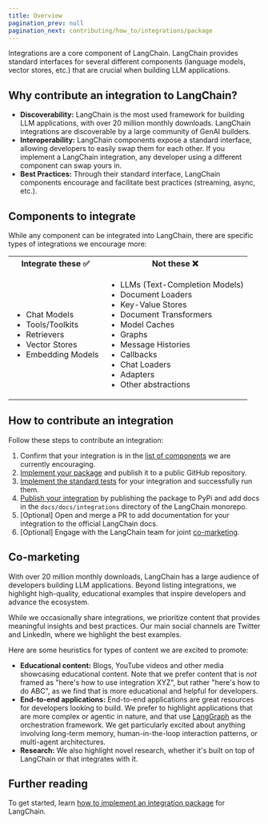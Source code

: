 ```yaml
---
title: Overview
pagination_prev: null
pagination_next: contributing/how_to/integrations/package
---
```


Integrations are a core component of LangChain.
LangChain provides standard interfaces for several different components (language models, vector stores, etc.) that are crucial when building LLM applications.


## Why contribute an integration to LangChain?

- **Discoverability:** LangChain is the most used framework for building LLM applications, with over 20 million monthly downloads. LangChain integrations are discoverable by a large community of GenAI builders.
- **Interoperability:** LangChain components expose a standard interface, allowing developers to easily swap them for each other. If you implement a LangChain integration, any developer using a different component can swap yours in.
- **Best Practices:** Through their standard interface, LangChain components encourage and facilitate best practices (streaming, async, etc.).


## Components to integrate

While any component can be integrated into LangChain, there are specific types of integrations we encourage more:

<table>
  <tr>
    <th>Integrate these ✅</th>
    <th>Not these ❌</th>
  </tr>
  <tr>
    <td>
      <ul>
        <li>Chat Models</li>
        <li>Tools/Toolkits</li>
        <li>Retrievers</li>
        <li>Vector Stores</li>
        <li>Embedding Models</li>
      </ul>
    </td>
    <td>
      <ul>
        <li>LLMs (Text-Completion Models)</li>
        <li>Document Loaders</li>
        <li>Key-Value Stores</li>
        <li>Document Transformers</li>
        <li>Model Caches</li>
        <li>Graphs</li>
        <li>Message Histories</li>
        <li>Callbacks</li>
        <li>Chat Loaders</li>
        <li>Adapters</li>
        <li>Other abstractions</li>
      </ul>
    </td>
  </tr>
</table>

## How to contribute an integration

Follow these steps to contribute an integration:

1. Confirm that your integration is in the [list of components](#components-to-integrate) we are currently encouraging.
2. [Implement your package](/oss/python/integrations/contributing/package/) and publish it to a public GitHub repository.
3. [Implement the standard tests](/oss/python/integrations/contributing/standard_tests) for your integration and successfully run them.
4. [Publish your integration](/oss/python/integrations/contributing/publish) by publishing the package to PyPi and add docs in the `docs/docs/integrations` directory of the LangChain monorepo.
5. [Optional] Open and merge a PR to add documentation for your integration to the official LangChain docs.
6. [Optional] Engage with the LangChain team for joint [co-marketing](#co-marketing).

## Co-marketing

With over 20 million monthly downloads, LangChain has a large audience of developers building LLM applications. Beyond listing integrations, we highlight high-quality, educational examples that inspire developers and advance the ecosystem.

While we occasionally share integrations, we prioritize content that provides
meaningful insights and best practices. Our main social channels are Twitter and
LinkedIn, where we highlight the best examples.

Here are some heuristics for types of content we are excited to promote:

- **Educational content:** Blogs, YouTube videos and other media showcasing educational content. Note that we prefer content that is _not_ framed as "here's how to use integration XYZ", but rather "here's how to do ABC", as we find that is more educational and helpful for developers.
- **End-to-end applications:** End-to-end applications are great resources for developers looking to build. We prefer to highlight applications that are more complex or agentic in nature, and that use [LangGraph](https://github.com/langchain-ai/langgraph) as the orchestration framework. We get particularly excited about anything involving long-term memory, human-in-the-loop interaction patterns, or multi-agent architectures.
- **Research:** We also highlight novel research, whether it's built on top of LangChain or that integrates with it.

## Further reading
To get started, learn [how to implement an integration package](/oss/python/integrations/contributing/package/) for LangChain.
